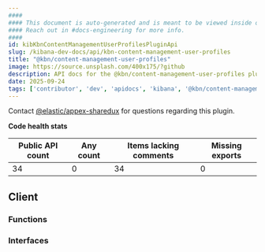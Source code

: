 ```yaml
---
####
#### This document is auto-generated and is meant to be viewed inside our experimental, new docs system.
#### Reach out in #docs-engineering for more info.
####
id: kibKbnContentManagementUserProfilesPluginApi
slug: /kibana-dev-docs/api/kbn-content-management-user-profiles
title: "@kbn/content-management-user-profiles"
image: https://source.unsplash.com/400x175/?github
description: API docs for the @kbn/content-management-user-profiles plugin
date: 2025-09-24
tags: ['contributor', 'dev', 'apidocs', 'kibana', '@kbn/content-management-user-profiles']
---
```




Contact [@elastic/appex-sharedux](https://github.com/orgs/elastic/teams/appex-sharedux) for questions regarding this plugin.

**Code health stats**

| Public API count  | Any count | Items lacking comments | Missing exports |
|-------------------|-----------|------------------------|-----------------|
| 34 | 0 | 34 | 0 |

## Client

### Functions
<DocDefinitionList data={kbnContentManagementUserProfilesObj.client.functions}/>

### Interfaces
<DocDefinitionList data={kbnContentManagementUserProfilesObj.client.interfaces}/>

